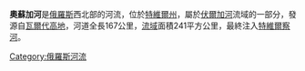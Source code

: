 {{Infobox River | river_name = 奧蘇加河
  | image_name = 
  | caption = 
  | origin = [[瓦爾代高地|瓦爾代高地]]
  | mouth = [[特維爾察河|特維爾察河]]
  | basin_countries = {{flag|Russia}}
  | length = 167公里
  | elevation = 
  | discharge = 每秒17.9立方米
  | watershed = 241平方公里
}}

'''奧蘇加河'''是[[俄羅斯|俄羅斯]]西北部的河流，位於[[特維爾州|特維爾州]]，屬於[[伏爾加河|伏爾加河]]流域的一部分，發源自[[瓦爾代高地|瓦爾代高地]]，河道全長167公里，[[流域|流域]]面積241平方公里，最終注入[[特維爾察河|特維爾察河]]。

[[Category:俄羅斯河流|Category:俄羅斯河流]]

{{俄羅斯地理小作品}}